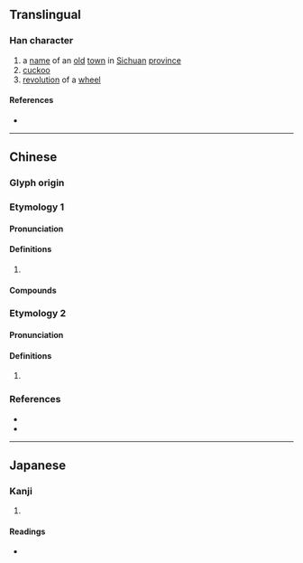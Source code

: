 {{character info}}
{{character info|0x2F9F4}}
==Translingual==

===Han character===
{{Han char|rn=46|rad=山|as=13|sn=16|four=22227|canj=UOGS|ids=⿱山雋}}

# a [[name]] of an [[old]] [[town]] in [[Sichuan]] [[province]]
# [[cuckoo]]
# [[revolution]] of a [[wheel]]

====References====
* {{Han ref|kx=0321.050|dkj=42071|dj=0621.080|hdz=10798.040|uh=5DB2|ud=23986|bh=E967|bd=59751}}

----

==Chinese==
{{attn|ltc}}{{attn|och|Middle+Old Chinese needs to be distributed}}

===Glyph origin===
{{Han etym}}

===Etymology 1===
{{zh-forms}}

====Pronunciation====
{{zh-pron
|m=xī,suǐ
|c=sai1,seoi5,seoi2
|mc=
|oc=
|cat=
}}

====Definitions====
{{zh-hanzi}}

# {{rfdef|zh}}

====Compounds====
{{zh-der|越嶲}}

===Etymology 2===
{{zh-forms}}

====Pronunciation====
{{zh-pron
|m=guī
|c=kwai1
|mc=
|oc=
|cat=
}}

====Definitions====
{{zh-hanzi}}

# {{rfdef|zh}}

===References===
* {{R:twedu|B00900}}
* {{R:yue:mfccd}}

----

==Japanese==

===Kanji===
{{ja-kanji|grade=|rs=山13}}

# {{rfdef|ja|sort=山13}}

====Readings====
* {{ja-readings|on=[[けい]] (kei), [[え]] (e), [[き]] (ki), [[すい]] (sui)|kun=[[めぐり]] (meguri)}}